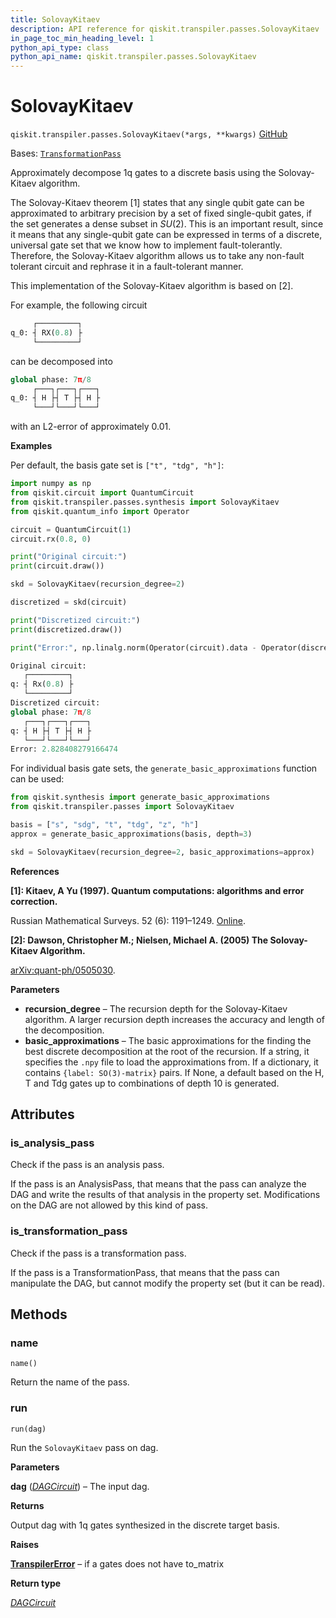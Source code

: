 ```yaml
---
title: SolovayKitaev
description: API reference for qiskit.transpiler.passes.SolovayKitaev
in_page_toc_min_heading_level: 1
python_api_type: class
python_api_name: qiskit.transpiler.passes.SolovayKitaev
---
```


# SolovayKitaev

<span id="qiskit.transpiler.passes.SolovayKitaev" />

`qiskit.transpiler.passes.SolovayKitaev(*args, **kwargs)` [GitHub](https://github.com/qiskit/qiskit/tree/stable/0.25/qiskit/transpiler/passes/synthesis/solovay_kitaev_synthesis.py "view source code")

Bases: [`TransformationPass`](qiskit.transpiler.TransformationPass "qiskit.transpiler.basepasses.TransformationPass")

Approximately decompose 1q gates to a discrete basis using the Solovay-Kitaev algorithm.

The Solovay-Kitaev theorem \[1] states that any single qubit gate can be approximated to arbitrary precision by a set of fixed single-qubit gates, if the set generates a dense subset in $SU(2)$. This is an important result, since it means that any single-qubit gate can be expressed in terms of a discrete, universal gate set that we know how to implement fault-tolerantly. Therefore, the Solovay-Kitaev algorithm allows us to take any non-fault tolerant circuit and rephrase it in a fault-tolerant manner.

This implementation of the Solovay-Kitaev algorithm is based on \[2].

For example, the following circuit

```python
     ┌─────────┐
q_0: ┤ RX(0.8) ├
     └─────────┘
```

can be decomposed into

```python
global phase: 7π/8
     ┌───┐┌───┐┌───┐
q_0: ┤ H ├┤ T ├┤ H ├
     └───┘└───┘└───┘
```

with an L2-error of approximately 0.01.

**Examples**

Per default, the basis gate set is `["t", "tdg", "h"]`:

```python
import numpy as np
from qiskit.circuit import QuantumCircuit
from qiskit.transpiler.passes.synthesis import SolovayKitaev
from qiskit.quantum_info import Operator

circuit = QuantumCircuit(1)
circuit.rx(0.8, 0)

print("Original circuit:")
print(circuit.draw())

skd = SolovayKitaev(recursion_degree=2)

discretized = skd(circuit)

print("Discretized circuit:")
print(discretized.draw())

print("Error:", np.linalg.norm(Operator(circuit).data - Operator(discretized).data))
```

```python
Original circuit:
   ┌─────────┐
q: ┤ Rx(0.8) ├
   └─────────┘
Discretized circuit:
global phase: 7π/8
   ┌───┐┌───┐┌───┐
q: ┤ H ├┤ T ├┤ H ├
   └───┘└───┘└───┘
Error: 2.828408279166474
```

For individual basis gate sets, the `generate_basic_approximations` function can be used:

```python
from qiskit.synthesis import generate_basic_approximations
from qiskit.transpiler.passes import SolovayKitaev

basis = ["s", "sdg", "t", "tdg", "z", "h"]
approx = generate_basic_approximations(basis, depth=3)

skd = SolovayKitaev(recursion_degree=2, basic_approximations=approx)
```

**References**

**\[1]: Kitaev, A Yu (1997). Quantum computations: algorithms and error correction.**

Russian Mathematical Surveys. 52 (6): 1191–1249. [Online](https://iopscience.iop.org/article/10.1070/RM1997v052n06ABEH002155).

**\[2]: Dawson, Christopher M.; Nielsen, Michael A. (2005) The Solovay-Kitaev Algorithm.**

[arXiv:quant-ph/0505030](https://arxiv.org/abs/quant-ph/0505030).

**Parameters**

*   **recursion\_degree** – The recursion depth for the Solovay-Kitaev algorithm. A larger recursion depth increases the accuracy and length of the decomposition.
*   **basic\_approximations** – The basic approximations for the finding the best discrete decomposition at the root of the recursion. If a string, it specifies the `.npy` file to load the approximations from. If a dictionary, it contains `{label: SO(3)-matrix}` pairs. If None, a default based on the H, T and Tdg gates up to combinations of depth 10 is generated.

## Attributes

<span id="qiskit.transpiler.passes.SolovayKitaev.is_analysis_pass" />

### is\_analysis\_pass

Check if the pass is an analysis pass.

If the pass is an AnalysisPass, that means that the pass can analyze the DAG and write the results of that analysis in the property set. Modifications on the DAG are not allowed by this kind of pass.

<span id="qiskit.transpiler.passes.SolovayKitaev.is_transformation_pass" />

### is\_transformation\_pass

Check if the pass is a transformation pass.

If the pass is a TransformationPass, that means that the pass can manipulate the DAG, but cannot modify the property set (but it can be read).

## Methods

### name

<span id="qiskit.transpiler.passes.SolovayKitaev.name" />

`name()`

Return the name of the pass.

### run

<span id="qiskit.transpiler.passes.SolovayKitaev.run" />

`run(dag)`

Run the `SolovayKitaev` pass on dag.

**Parameters**

**dag** ([*DAGCircuit*](qiskit.dagcircuit.DAGCircuit "qiskit.dagcircuit.dagcircuit.DAGCircuit")) – The input dag.

**Returns**

Output dag with 1q gates synthesized in the discrete target basis.

**Raises**

[**TranspilerError**](transpiler#qiskit.transpiler.TranspilerError "qiskit.transpiler.TranspilerError") – if a gates does not have to\_matrix

**Return type**

[*DAGCircuit*](qiskit.dagcircuit.DAGCircuit "qiskit.dagcircuit.dagcircuit.DAGCircuit")

